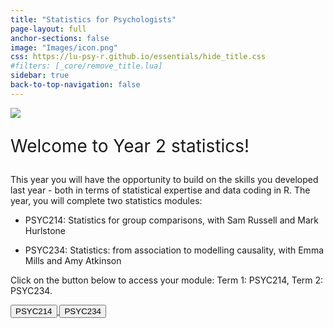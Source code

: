```yaml
---
title: "Statistics for Psychologists"
page-layout: full
anchor-sections: false
image: "Images/icon.png"
css: https://lu-psy-r.github.io/essentials/hide_title.css
#filters: [_core/remove_title.lua]
sidebar: true
back-to-top-navigation: false
---
```


![](Images/LUPsychology.svg){fig-alt="University Logo" fig-align="center"}

::: {.div style="font-size:2em;"}
Welcome to Year 2 statistics!
:::

This year you will have the opportunity to build on the skills you developed last year - both in terms of statistical expertise and data coding in R. The year, you will complete two statistics modules: 

- PSYC214: Statistics for group comparisons, with Sam Russell and Mark Hurlstone

- PSYC234: Statistics: from association to modelling causality, with Emma Mills and Amy Atkinson

Click on the button below to access your module: Term 1: PSYC214, Term 2: PSYC234.

```{=html}

<div class="container">
  <div class="row">
    <div class="col">

    <a href="PSYC214/">
      <button type="button" class="btn btn-landing btn-lg year-two">PSYC214</button>
    </a>
    <a href="PSYC234/">
      <button type="button" class="btn btn-landing btn-lg year-two">PSYC234</button>
    </a>
    
    </div>
  </div>
</div>
```
